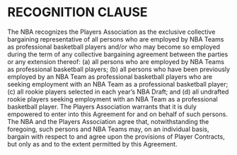 # RECOGNITION CLAUSE

The NBA recognizes the Players Association as the exclusive collective bargaining representative of all persons who are employed by NBA Teams as professional basketball players and/or who may become so employed during the term of any collective bargaining agreement between the parties or any extension thereof: (a) all persons who are employed by NBA Teams as professional basketball players; (b) all persons who have been previously employed by an NBA Team as professional basketball players who are seeking employment with an NBA Team as a professional basketball player; (c) all rookie players selected in each year's NBA Draft; and (d) all undrafted rookie players seeking employment with an NBA Team as a professional basketball player. The Players Association warrants that it is duly empowered to enter into this Agreement for and on behalf of such persons. The NBA and the Players Association agree that, notwithstanding the foregoing, such persons and NBA Teams may, on an individual basis, bargain with respect to and agree upon the provisions of Player Contracts, but only as and to the extent permitted by this Agreement.